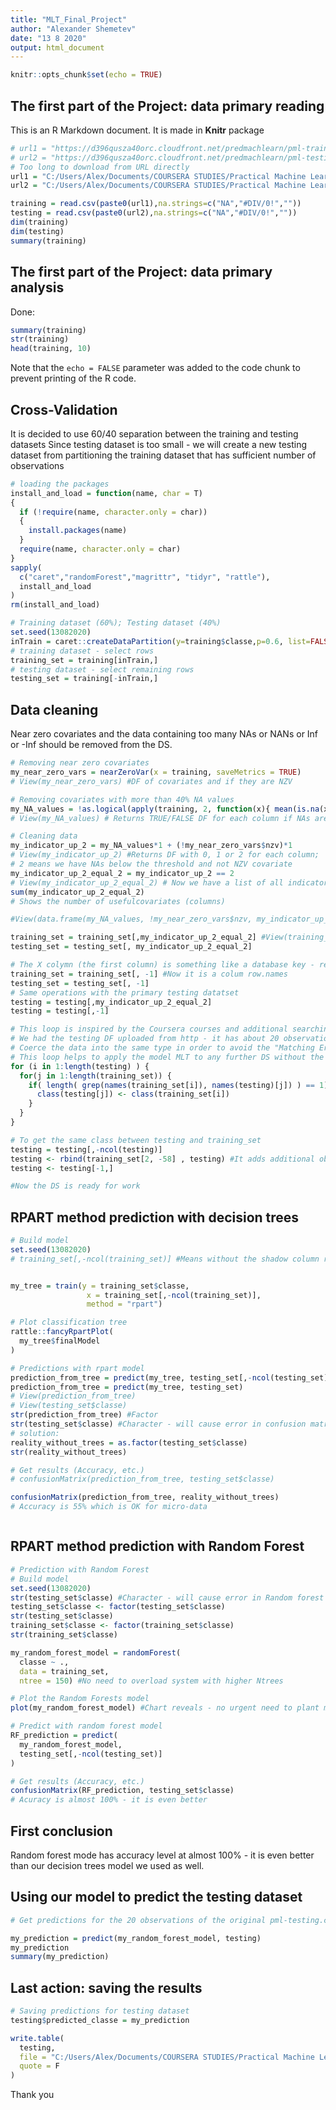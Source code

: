 ---
title: "MLT_Final_Project"
author: "Alexander Shemetev"
date: "13 8 2020"
output: html_document
---

```{r setup, include=FALSE}
knitr::opts_chunk$set(echo = TRUE)
```

## The first part of the Project: data primary reading

This is an R Markdown document. It is made in **Knitr** package

```{r summary_1}
# url1 = "https://d396qusza40orc.cloudfront.net/predmachlearn/pml-training.csv"
# url2 = "https://d396qusza40orc.cloudfront.net/predmachlearn/pml-testing.csv"
# Too long to download from URL directly
url1 = "C:/Users/Alex/Documents/COURSERA STUDIES/Practical Machine Learning/Final_Project/pml-training.csv"
url2 = "C:/Users/Alex/Documents/COURSERA STUDIES/Practical Machine Learning/Final_Project/pml-testing.csv"

training = read.csv(paste0(url1),na.strings=c("NA","#DIV/0!",""))
testing = read.csv(paste0(url2),na.strings=c("NA","#DIV/0!",""))
dim(training)
dim(testing)
summary(training)
```

## The first part of the Project: data primary analysis

Done:

```{r pressure, echo=FALSE}
summary(training)
str(training)
head(training, 10)

```

Note that the `echo = FALSE` parameter was added to the code chunk to prevent printing of the R code.


## Cross-Validation

It is decided to use 60/40 separation between the training and testing datasets
Since testing dataset is too small - we will create a new testing dataset from partitioning the training dataset that has sufficient number of observations

```{r cross_validation_1, warning=FALSE, message=FALSE, echo=TRUE}
# loading the packages
install_and_load = function(name, char = T)
{
  if (!require(name, character.only = char)) 
  {
    install.packages(name)
  }
  require(name, character.only = char)
}
sapply(
  c("caret","randomForest","magrittr", "tidyr", "rattle"),
  install_and_load
)
rm(install_and_load)

# Training dataset (60%); Testing dataset (40%) 
set.seed(13082020)
inTrain = caret::createDataPartition(y=training$classe,p=0.6, list=FALSE)
# training dataset - select rows
training_set = training[inTrain,]
# testing dataset - select remaining rows
testing_set = training[-inTrain,]

```

## Data cleaning 

Near zero covariates and the data containing too many NAs or NANs or Inf or -Inf should be removed from the DS.

```{r cleaning_data, warning=FALSE, message=FALSE, echo=TRUE}

# Removing near zero covariates
my_near_zero_vars = nearZeroVar(x = training, saveMetrics = TRUE)
# View(my_near_zero_vars) #DF of covariates and if they are NZV

# Removing covariates with more than 40% NA values
my_NA_values = !as.logical(apply(training, 2, function(x){ mean(is.na(x)) >= 0.4}))
# View(my_NA_values) # Returns TRUE/FALSE DF for each column if NAs are above SET percent.

# Cleaning data
my_indicator_up_2 = my_NA_values*1 + (!my_near_zero_vars$nzv)*1
# View(my_indicator_up_2) #Returns DF with 0, 1 or 2 for each column;
# 2 means we have NAs below the threshold and not NZV covariate
my_indicator_up_2_equal_2 = my_indicator_up_2 == 2
# View(my_indicator_up_2_equal_2) # Now we have a list of all indicators equal to 2 TRUE/FALSE for each column
sum(my_indicator_up_2_equal_2)
# Shows the number of usefulcovariates (columns)

#View(data.frame(my_NA_values, !my_near_zero_vars$nzv, my_indicator_up_2, my_indicator_up_2_equal_2))

training_set = training_set[,my_indicator_up_2_equal_2] #View(training_set) #OK variables left
testing_set = testing_set[, my_indicator_up_2_equal_2]

# The X colymn (the first column) is something like a database key - remove it:
training_set = training_set[, -1] #Now it is a colum row.names
testing_set = testing_set[, -1]
# Same operations with the primary testing datatset
testing = testing[,my_indicator_up_2_equal_2]
testing = testing[,-1]

# This loop is inspired by the Coursera courses and additional searching
# We had the testing DF uploaded from http - it has about 20 observations
# Coerce the data into the same type in order to avoid the "Matching Error" when calling random forest model, due to different levels in variables
# This loop helps to apply the model MLT to any further DS without the mentioned error
for (i in 1:length(testing) ) {
  for(j in 1:length(training_set)) {
    if( length( grep(names(training_set[i]), names(testing)[j]) ) == 1)  {
      class(testing[j]) <- class(training_set[i])
    }      
  }      
}

# To get the same class between testing and training_set
testing = testing[,-ncol(testing)]
testing <- rbind(training_set[2, -58] , testing) #It adds additional observation (row) - we may see if it is added correctly
testing <- testing[-1,]

#Now the DS is ready for work
```


## RPART method prediction with decision trees 

```{r predictive_trees, warning=FALSE, message=FALSE, echo=TRUE}
# Build model
set.seed(13082020)
# training_set[,-ncol(training_set)] #Means without the shadow column row.names generated by R automatically. dim(training_set) [1] 11776    58 dim(training_set[,-ncol(training_set)]) [1] 11776    57


my_tree = train(y = training_set$classe,
                 x = training_set[,-ncol(training_set)],
                 method = "rpart")

# Plot classification tree
rattle::fancyRpartPlot(
  my_tree$finalModel
)

# Predictions with rpart model
prediction_from_tree = predict(my_tree, testing_set[,-ncol(testing_set)])
prediction_from_tree = predict(my_tree, testing_set)
# View(prediction_from_tree)
# View(testing_set$classe)
str(prediction_from_tree) #Factor
str(testing_set$classe) #Character - will cause error in confusion matrix
# solution:
reality_without_trees = as.factor(testing_set$classe)
str(reality_without_trees)

# Get results (Accuracy, etc.)
# confusionMatrix(prediction_from_tree, testing_set$classe)

confusionMatrix(prediction_from_tree, reality_without_trees)
# Accuracy is 55% which is OK for micro-data



```



## RPART method prediction with Random Forest

```{r random_forest, warning=FALSE, message=FALSE, echo=TRUE}

# Prediction with Random Forest
# Build model
set.seed(13082020)
str(testing_set$classe) #Character - will cause error in Random forest (from documentation)
testing_set$classe <- factor(testing_set$classe) 
str(testing_set$classe)
training_set$classe <- factor(training_set$classe) 
str(training_set$classe)

my_random_forest_model = randomForest(
  classe ~ .,
  data = training_set,
  ntree = 150) #No need to overload system with higher Ntrees

# Plot the Random Forests model
plot(my_random_forest_model) #Chart reveals - no urgent need to plant more trees than we have already planted

# Predict with random forest model
RF_prediction = predict(
  my_random_forest_model,
  testing_set[,-ncol(testing_set)]
)

# Get results (Accuracy, etc.)
confusionMatrix(RF_prediction, testing_set$classe)
# Acuracy is almost 100% - it is even better

```


## First conclusion

Random forest mode has accuracy level at almost 100% - it is even better than our decision trees model we used as well. 


## Using our model to predict the testing dataset



```{r pml-testing predictions, warning=FALSE, message=FALSE, echo=TRUE}

# Get predictions for the 20 observations of the original pml-testing.csv

my_prediction = predict(my_random_forest_model, testing)
my_prediction
summary(my_prediction)
```


## Last action: saving the results

```{r saving results, warning=FALSE, message=FALSE, echo=TRUE, eval = FALSE}
# Saving predictions for testing dataset
testing$predicted_classe = my_prediction

write.table(
  testing,
  file = "C:/Users/Alex/Documents/COURSERA STUDIES/Practical Machine Learning/Final_Project/testing_and_predictions",
  quote = F
)

```


Thank you







